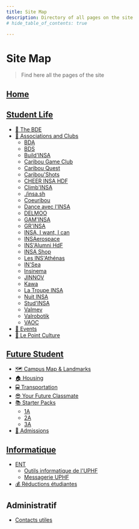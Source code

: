 ```yaml
---
title: Site Map
description: Directory of all pages on the site
# hide_table_of_contents: true

---
```




# Site Map




> Find here all the pages of the site
## [Home](/)

## [Student Life](/vie-etudiante)

- [🔔 The BDE](/vie-etudiante/bde)
- [🌳 Associations and Clubs](/vie-etudiante/assos-et-clubs)
  - [BDA](/vie-etudiante/assos-et-clubs/bda)
  - [BDS](/vie-etudiante/assos-et-clubs/bds)
  - [Build'INSA](/vie-etudiante/assos-et-clubs/buildinsa)
  - [Caribou Game Club](/vie-etudiante/assos-et-clubs/caribou-game-club)
  - [Caribou Quest](/vie-etudiante/assos-et-clubs/caribou-quest)
  - [Caribou'Shots](/vie-etudiante/assos-et-clubs/cariboushots)
  - [CHEER INSA HDF](/vie-etudiante/assos-et-clubs/cheer-insa-hdf)
  - [Climb'INSA](/vie-etudiante/assos-et-clubs/climbinsa)
  - [./insa.sh](/vie-etudiante/assos-et-clubs/club-info)
  - [Coeuribou](/vie-etudiante/assos-et-clubs/coeuribou)
  - [Dance avec l'INSA](/vie-etudiante/assos-et-clubs/danse-avec-linsa)
  - [DELMOO](/vie-etudiante/assos-et-clubs/delmoo)
  - [GAM'INSA](/vie-etudiante/assos-et-clubs/gaminsa)
  - [GR'INSA](/vie-etudiante/assos-et-clubs/grinsa)
  - [INSA, I want, I can](/vie-etudiante/assos-et-clubs/insa-jeveuxjepeux)
  - [INSAerospace](/vie-etudiante/assos-et-clubs/insaerospace)
  - [INS'Alumni HdF](/vie-etudiante/assos-et-clubs/insalumni)
  - [INSA Shop](/vie-etudiante/assos-et-clubs/insashop)
  - [Les INS'Athénas](/vie-etudiante/assos-et-clubs/insathenas)
  - [IN'Sea](/vie-etudiante/assos-et-clubs/insea)
  - [Insinema](/vie-etudiante/assos-et-clubs/insinema)
  - [JINNOV](/vie-etudiante/assos-et-clubs/jinnov)
  - [Kawa](/vie-etudiante/assos-et-clubs/kawa)
  - [La Troupe INSA](/vie-etudiante/assos-et-clubs/la-troupe-insa)
  - [Nuit INSA](/vie-etudiante/assos-et-clubs/nuit-insa)
  - [Stud'INSA](/vie-etudiante/assos-et-clubs/studinsa)
  - [Valmev](/vie-etudiante/assos-et-clubs/valmev)
  - [Valrobotik](/vie-etudiante/assos-et-clubs/valrobotik)
  - [VAOC](/vie-etudiante/assos-et-clubs/vaoc)
- [📝 Events](/vie-etudiante/evenements)
- [🧠 Le Point Culture](/vie-etudiante/le-point-culture)

## [Future Student](/futur-etudiant)

- [🗺️ Campus Map & Landmarks](/futur-etudiant/plan-du-campus)
- [🏠 Housing](/futur-etudiant/logement)
- [🚍 Transportation](/futur-etudiant/transports)
- [😎 Your Future Classmate](/futur-etudiant/trouve-un-camarade)
- [📚 Starter Packs](/futur-etudiant/starter-packs)
  - [1A](/futur-etudiant/starter-packs/1A)
  - [2A](/futur-etudiant/starter-packs/2A)
  - [3A](/futur-etudiant/starter-packs/3A)
- [📝 Admissions](/futur-etudiant/admissions)

## [Informatique](/informatique)

- [ENT](/informatique/ent)
  - [Outils informatique de l'UPHF](/informatique/ent/logiciels-uphf)
  - [Messagerie UPHF](/informatique/ent/mail)
- [💰 Réductions étudiantes](/informatique/reductions-logiciels)

## Administratif
- [Contacts utiles](/administratif/administration)